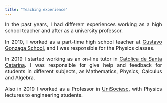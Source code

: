 ```yaml
---
title: "Teaching experience"
---
```


<style>
body {
text-align: justify}
</style>

<font size="3"> In the past years, I had different experiences working as a high school teacher and after as a university professor.  

In 2010, I worked as a part-time high school teacher at [Gustavo Gonzaga School](https://www.facebook.com/pages/Escola-B%C3%A1sica-Prof-Gustavo-Augusto-Gonzaga/196206913741888), and I was responsible for the Physics classes.  

In 2019 I started working as an on-line tutor in [Catolica de Santa Catarina](http://www.catolicasc.org.br/). I was responsible for give help and feedback for students in different subjects, as Mathematics, Physics, Calculus and Algebra.  

Also in 2019 I worked as a Professor in [UniSociesc](https://www.unisociesc.com.br/), with Physics lectures to engineering students. </font>